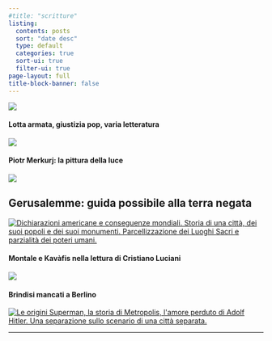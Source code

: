 ```yaml
---
#title: "scritture"
listing:
  contents: posts
  sort: "date desc"
  type: default
  categories: true
  sort-ui: true
  filter-ui: true
page-layout: full
title-block-banner: false
---
```


::: grid
::: g-col-12
![](images/scritture_logo.png){fig-align="center"}
:::

::: {.g-col-12 .g-col-md-3}
#### Lotta armata, giustizia pop, varia letteratura

[![](images/2017/10/Battisti_noir-1.jpg){fig-align="left"}](/posts/pages/2017-10-09-lotta-armata-giustizia-pop-varia-letteratura.html)

#### Piotr Merkurj: la pittura della luce

[![](images/2017/11/Vetrata-Palma-di-Montechiaro-AG.jpg){fig-align="left"}](/posts/pages/2017-11-07-piotr-merkurj-la-pittura-della-luce.html)
:::

::: {.g-col-12 .g-col-md-6}
## Gerusalemme: guida possibile alla terra negata

[![Dichiarazioni americane e conseguenze mondiali. Storia di una città, dei suoi popoli e dei suoi monumenti. Parcellizzazione dei Luoghi Sacri e parzialità dei poteri umani.](/images/2017/12/Old-City-of-Jerusalem-Encyclopedia-Britannica-1997.jpg){fig-align="left"}](/posts/pages/post-five.html)
:::

::: {.g-col-12 .g-col-md-3}
#### Montale e Kavàfis nella lettura di Cristiano Luciani

[![](images/2017/12/panni_stesi_sull_egeo.jpg){fig-align="left"}](/pages/2017-09-21-montale-kavafis-cristiano-luciani.html)

#### Brindisi mancati a Berlino

[![Le origini Superman, la storia di Metropolis, l\'amore perduto di Adolf Hitler. Una separazione sullo scenario di una città separata.](images/2017/10/brindisi_mancati.jpg){fig-align="left"}](/posts/pages/2017-07-15-brindisi-mancati-berlino-metropolis-superman.html)
:::
:::

------------------------------------------------------------------------
